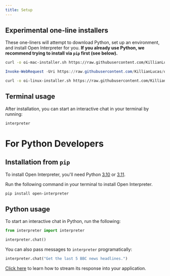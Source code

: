 ```yaml
---
title: Setup
---
```


## Experimental one-line installers

These one-liners will attempt to download Python, set up an environment, and install Open Interpreter for you. **If you already use Python, we recommend trying to install via `pip` first (see below).**

<CodeGroup>

```bash Mac
curl -o oi-mac-installer.sh https://raw.githubusercontent.com/KillianLucas/open-interpreter/main/installers/oi-mac-installer.sh && chmod +x oi-mac-installer.sh && ./oi-mac-installer.sh && rm oi-mac-installer.sh
```

```powershell Windows
Invoke-WebRequest -Uri https://raw.githubusercontent.com/KillianLucas/open-interpreter/main/installers/oi-windows-installer.ps1 -OutFile oi-windows-installer.ps1; .\oi-windows-installer.ps1; Remove-Item oi-windows-installer.ps1
```

```bash Linux
curl -o oi-linux-installer.sh https://raw.githubusercontent.com/KillianLucas/open-interpreter/main/installers/oi-linux-installer.sh && chmod +x oi-linux-installer.sh && ./oi-linux-installer.sh && rm oi-linux-installer.sh
```

</CodeGroup>

## Terminal usage

After installation, you can start an interactive chat in your terminal by running:

```bash
interpreter
```

# For Python Developers

## Installation from `pip`

<Info>To install Open Interpreter, you'll need Python [3.10](https://www.python.org/downloads/release/python-3100/) or [3.11](https://www.python.org/downloads/release/python-3110/).</Info>

Run the following command in your terminal to install Open Interpreter.

```bash
pip install open-interpreter
```

## Python usage

To start an interactive chat in Python, run the following:

```python
from interpreter import interpreter

interpreter.chat()
```

You can also pass messages to `interpreter` programatically:

```python
interpreter.chat("Get the last 5 BBC news headlines.")
```

[Click here](/usage/python/streaming-response) to learn how to stream its response into your application.
